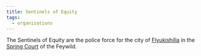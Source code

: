 ```yaml
---
title: Sentinels of Equity
tags:
  - organizations
---
```



The Sentinels of Equity are the police force for the city of [Flyukishilla](../locations/flyukishilla.mdx) in the [Spring Court](../locations/spring-court.mdx) of the Feywild.
